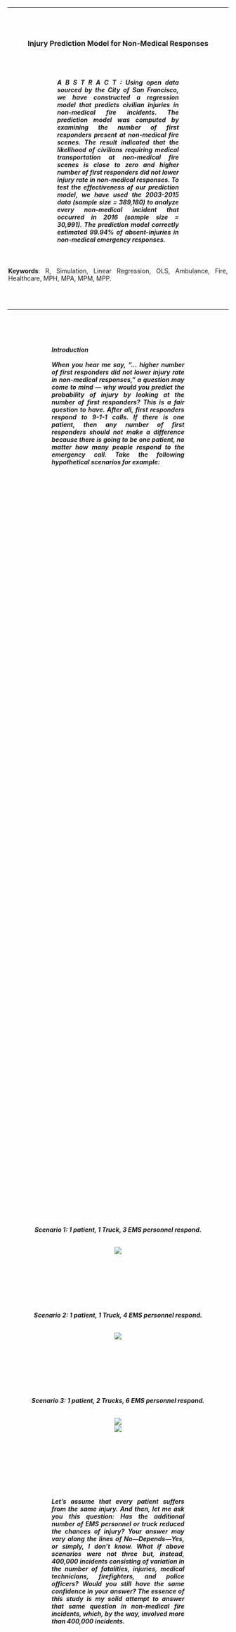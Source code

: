 <head>
<style>
.hr{thickness:1px}
.newspaper1 {
    -webkit-column-count: 1; /* Chrome, Safari, Opera */
    -moz-column-count: 1; /* Firefox */
    column-count: 1;
    -moz-column-width: 80%; /* Firefox */
    width: 60%;
    min-width: 300px;
    height: 50%
}
.newspaper2 {
    -webkit-column-count: 2; /* Chrome, Safari, Opera */
    -moz-column-count: 2; /* Firefox */
    column-count: 2;
    -moz-column-width: 80%; /* Firefox */
    width: 80%;
    height: 50%
}
</style>
<link rel="stylesheet" href="css/animate.css">
<script src="js/wow.min.js"> </script>
<script> new WOW().init(); </script>
</head>

<body>
<br>
<br>
<br>
<br>

<div class="fadeInUp animated"><hr></div>
<br>
<br>
<div class="wow fadeInUp animated" data-wow-delay="0.1s">
<center>
<h3>Injury Prediction Model for Non-Medical Responses
</div>
<br>
<br>

<div class="wow fadeInUp animated" data-wow-delay="0.2s">
<center>
<h5>
<p style="text-align: justify; width: 55%;">
A B S T R A C T : Using open data sourced by the City of San Francisco, we have constructed a regression model that predicts civilian injuries in non-medical fire incidents. The prediction model was computed by examining the number of first responders present at non-medical fire scenes. The result indicated that the likelihood of civilians requiring medical transportation at non-medical fire scenes is close to zero and higher number of first responders did not lower injury rate in non-medical responses. To test the effectiveness of our prediction model, we have used the 2003-2015 data (sample size = 389,180) to analyze every non-medical incident that occurred in 2016 (sample size = 30,991). The prediction model correctly estimated 99.94% of absent-injuries in non-medical emergency responses.
</p></div>
<br>

<div class="wow fadeInUp animated" data-wow-delay="0.3s">
<center>
<p style="text-align: justify; width: 500px;">
**Keywords**: R, Simulation, Linear Regression, OLS, Ambulance, Fire, Healthcare, MPH, MPA, MPM, MPP.
</p></div>
<br>
<br>

<div class="wow fadeInUp animated" data-wow-delay="0.5s"><hr></div>
<br>
<br>

<body>
<center>
<div class="wow fadeIn animated">
<h5><div class="newspaper1">
<p style="text-align: justify;">
**Introduction**
<br><br>When you hear me say, “… higher number of first responders did not lower injury rate in non-medical responses,” a question may come to mind — why would you predict the probability of injury by looking at the number of first responders? This is a fair question to have. After all, first responders respond to 9-1-1 calls. If there is one patient, then any number of first responders should not make a difference because there is going to be one patient, no matter how many people respond to the emergency call. Take the following hypothetical scenarios for example:</p></div><br>
<br>

<p style="text-align: center;">
**Scenario 1**: 1 patient, 1 Truck, 3 EMS personnel respond.
<br>
<br> 
<div style="width:200px">
<div class="wow lightSpeedIn animated" data-wow-delay="1s">
![](http://www.clipartlord.com/wp-content/uploads/2015/02/ambulance10.png)
</div>
</div>

<br>
<br>
<br>
<br>
<br>
<br>

**Scenario 2**: 1 patient, 1 Truck, 4 EMS personnel respond.
<br>
<br>
<div style="width:200px">
<div class="wow lightSpeedIn animated" data-wow-delay="1s">
![](http://www.clipartlord.com/wp-content/uploads/2015/02/ambulance10.png)
</div>
</div>

<br>
<br>
<br>
<br>
<br>
<br>

**Scenario 3**: 1 patient, 2 Trucks, 6 EMS personnel respond.
<br>
<br>
<div style="width:200px">
<div class="wow lightSpeedIn animated" data-wow-delay="1s">
![](http://www.clipartlord.com/wp-content/uploads/2015/02/ambulance10.png)<br>
![](http://www.clipartlord.com/wp-content/uploads/2015/02/ambulance10.png)
</div>
</div>

<br>
<br>
<br>
<br>
<br>
<br>

<div class="wow fadeIn animated">
<h5><div class="newspaper1">
<p style="text-align: justify;">
Let’s assume that every patient suffers from the same injury. And then, let me ask you this question: Has the additional number of EMS personnel or truck reduced the chances of injury? Your answer may vary along the lines of No—Depends—Yes, or simply, I don’t know. What if above scenarios were not three but, instead, 400,000 incidents consisting of variation in the number of fatalities, injuries, medical technicians, firefighters, and police officers? Would you still have the same confidence in your answer? The essence of this study is my solid attempt to answer that same question in non-medical fire incidents, which, by the way, involved more than 400,000 incidents.</p></div>

<br><br><br><br><br>


<div class="wow fadeIn animated">
<h5><div class="newspaper2">
<p style="text-align: justify;">
In non-medical fire calls, no one is expected to get hurt, so sending more first responders should not reduce injury because no matter how many EMS responders deploy to non-medical calls, no one is injured. So, if there is no one hurt, then there is no reason for an emergency technician to deploy. And, the data seems to agree with our reasoning. Of all the non-medical fire calls made in the City of San Francisco, precisely 99.9% resulted in neither injury nor fatality.
<br><br>Strangely, between 2003 and 2015, there had been 44,414 incidents when EMS units have responded a fire call although no injury was reported (Figure 1a. Map 2). This should raise a red flag to public administrators because (1) only 1 out of every 161 ambulance response involved an injury, and (2) if you compute the expenses involved in non-medical ambulance responses, the total cost is staggering.
<br><br>Consider the variable costs of an ambulance response for example (Table 1). If you compute $39.55 as the average ambulance transportation cost, between 2003 and 2015, the City of San Francisco had spent nearly $1,749,692 on calls where no one was injured. That sounds quite expensive for responding to 99.9% of situations where no one was injured.
<br><br>Frankly speaking, I do not know exactly how much would be spent in ambulatory services. In fact, according to the 2007 Ambulance Provider’s Cost report written by the Government Accountability Office, an investigative body of the Congress, “costs of ground ambulance services were highly variable across providers … reflecting differences in certain provider and community characteristics. Costs per transport among these providers varied from $99 per transport to $1,218.” 
<br><br>Although ambulatory services are subsidized by a wide degree margin, we find the estimation reasonable because there is no established price tag on how much ambulance services should cost in the United States (Hatley, 2007). Since geographical characteristics, weather environment, and fuel prices vary by region, ambulatory budget should vary across every rescue station, and it would be silly to set a one-size fits all price tag at a national level. 
<br><br>That said, let’s think about this for a second. Why had those EMS personnel responded to the non-medical fires incidents? I am not suggesting that there can never be a situation where EMS personnel should respond to a non-medical emergency. There probably were valid reasons as to why the EMS personnel responded to thousands of fire incidents that involved no injury. Borrowing the words of Deputy-Chief Reskin, a firefighting veteran with 28 years of experience, “every rescue station has a different protocol and costs involved in emergency response, and every station has their own unique procedures that accommodates to the characteristics of their communities.” This is true, no two station can be the same. A rescue station that specializes in helicopter extraction will have different protocols and expenses compared to those that do not possess a helicopter. Additionally, a protocol may involve preventative measures as well. According to Captain Stakes, the Friday night crew officer, “protocols may mandate ambulance trucks to deploy with firetrucks even when no injury is reported on a call. It is a safety procedure that prevents possible injury.”
</p></div>
<br><br>

<div class="wow fadeIn animated">
<h5><div class="newspaper2">
<p style="text-align: justify;">
Taking the pearls of wisdom to mind, I instructed my computer to calculate EMS personnel deployment with firefighter variable, and I was quick to find that the fire station leaders were right. The number of EMS deployment dropped from 44,413 to 1,073 when I computed firefighter variable in the equation (Figure 1b. Map 3). In other words, there had been only 1,073 cases when EMS personnel responded to non-medical fire incidents without firefighters. As it turns out, the question had an obvious answer to the experienced first responders, but it did not appear to me so clearly, even with a sophisticated computer coding program. 
<br><br>There is no denying my lack the experience in emergency management, but does this warrant the spending of millions of dollars on the 99.9% of non-medical calls that do not lead to an injury? Before we get any further, I would like to share my personal opinion: I think the money is well worth spending it on preventative measures. For one, the dispatchers at the City of San Francisco have done a great job of categorizing medical and non-medical incidents. Their excellent performance is reflected in the low injury and fatality turnout (0.07%). The money spent on ambulance deployments is the fire department’s attempt to prevent those unforeseen circumstances occurred during that 0.07% of calls. Nevertheless, we should still go through the reasoning process and be open to new ideas that might allow us to serve the public with greater efficiency.
<br><br>Of all the non-medical fire episodes, 289 incidents have led to either an injury or fatality, and of those incidents, an EMS personnel was there to aid in 276 cases. But, how about the remaining 44,240 incidents when no one was injured? Is there room for speculation that somebody might have suffered an irreparable damage because an ambulance was busy responding to a non-medical fire incident and not to a medical emergency? If a split of a second is critical in certain situations, would time not be critical in situations where an injury has known to have occurred? Can any reasonable person confidently say that of the 44,240 false positive deployments, no one have gotten hurt as a result of the precautionary protocol? If the city had, by the process of deploying EMS personnel to non-injury calls and unintentionally created a systematic harm to bystanders, could we really say that a protocol that mandates ambulance trucks to deploy with firetrucks to a low-risk non-medical fire incidents —is it a sound public policy?
<br><br>More importantly, I would also like to respectfully remind you again that I have little experience about the subject matter, and that this paper is really about showcasing my quantitative skills to the board members at the BCCRS. Upon your approval, I will be seeking guidance from experienced members and not be walking on massive data with assumptions. I wish to aid your scope of executive decision-making using my quantitative skills.
<br><br>Of course, we cannot place benefits of financial capital above a human life. Hence, one could possibly argue that spending millions of dollars in public funding is justified, even when fatality accounted for less than 0.0065% of all non-medical fire incident.
<br><br>In Principle of Economics, N. Gregory Mankiw, an economics professor at the Harvard University, talks about the cost-benefit analysis of public policy. Dr. Mankiw maintains that placing an implicit dollar value on a human life is nonsensical: “If we truly placed an infinite value on human life, [government] should place traffic lights on every street corner, and [private citizens] should all drive large cars loaded with all the latest safety features. Yet traffic lights are not at every corner, and people sometimes choose to pay less for smaller cars without safety options … In both our public and private decisions, we are at times willing to risk our lives to save some money.” Dr. Mankiw’s economic proposition makes the case that at some point, the city would have to draw the line on how much they are willing to spend on preventative measures like ambulance at non-medical fire scenes. 
<br><br>In our modest calculation, the total variable cost for the entire city was only at $1.8 Million, but what if the true variable cost was higher than our estimate? Unfortunately, it would not be possible to find the per deployment variable cost we need. According to one public records officer whom I have had the pleasure of speaking over the phone, the San Francisco’s Fire Department does not break down their annual budget by anticipated variable cost. 
<br><br>Has spending millions of dollars on non-injury calls saved some people’s lives? Yes, it certainly has, about 0.41% of 44,414 EMS deployments to non-medical fire incidents have ended up in  and we will show the computations in the results section of this paper.
<br><br>Still, I ask, “could there be a better way of using the money?” Maybe. But, I can’t say that it is not going to hurt trying since the risk is potential injury, and the cost of reducing that is 99.9945%
<br><br>As a new volunteer member at the Rescue 1 station, I can comfortably say that there are more things I do not know about emergency rescue than what I do know. 
<br><br>So, the purpose of this study is not about denigrating the hardworking first responders serving the City of San Francisco. As a matter of fact, I thank them for sharing their valuable data through the open source outlet. I want to show my appreciation by looking for possible areas of improvement so that we can make better use of public funding.
</p></div>
</body>
<br>
<br>
<br>
<br>
<br>
<br>
<br>
<br>
<br>
<br>

<div class="wow fadeIn">
<p style="text-align: center;"><img src="http://open.dc.gov/open-source-guidelines/assets/img/dc_logo.png" height="20px" width="20px" /></p>
<br>
<h5> Inspired by Code for D.C.</div>
<br>
<br>
<br>
</center>